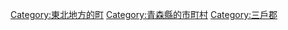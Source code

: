 {{Commonscat|Gonohe, Aomori}}
{{Catmore}}

{{DEFAULTSORT:Gonohe}}
[[Category:東北地方的町|Category:東北地方的町]]
[[Category:青森縣的市町村|Category:青森縣的市町村]]
[[Category:三戶郡|Category:三戶郡]]